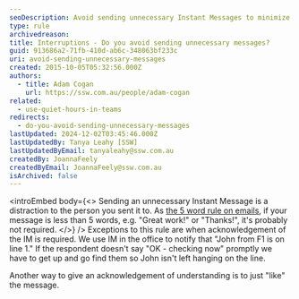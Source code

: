 ```yaml
---
seoDescription: Avoid sending unnecessary Instant Messages to minimize distractions and keep conversations focused.
type: rule
archivedreason:
title: Interruptions - Do you avoid sending unnecessary messages?
guid: 913686a2-71fb-410d-ab6c-348063bf233c
uri: avoid-sending-unnecessary-messages
created: 2015-10-05T05:32:56.000Z
authors:
  - title: Adam Cogan
    url: https://ssw.com.au/people/adam-cogan
related:
  - use-quiet-hours-in-teams
redirects:
  - do-you-avoid-sending-unnecessary-messages
lastUpdated: 2024-12-02T03:45:46.000Z
lastUpdatedBy: Tanya Leahy [SSW]
lastUpdatedByEmail: tanyaleahy@ssw.com.au
createdBy: JoannaFeely
createdByEmail: JoannaFeely@ssw.com.au
isArchived: false
---
```


<introEmbed
  body={<>
Sending an unnecessary Instant Message is a distraction to the person you sent it to. As [the 5 word rule on emails](/do-you-avoid-sending-unnecessary-emails), if your message is less than 5 words, e.g. "Great work!" or "Thanks!", it's probably not required.
  </>}
/>
Exceptions to this rule are when acknowledgement of the IM is required. We use IM in the office to notify that "John from F1 is on line 1." If the respondent doesn't say "OK - checking now" promptly we have to get up and go find them so John isn't left hanging on the line.

Another way to give an acknowledgement of understanding is to just "like" the message.
